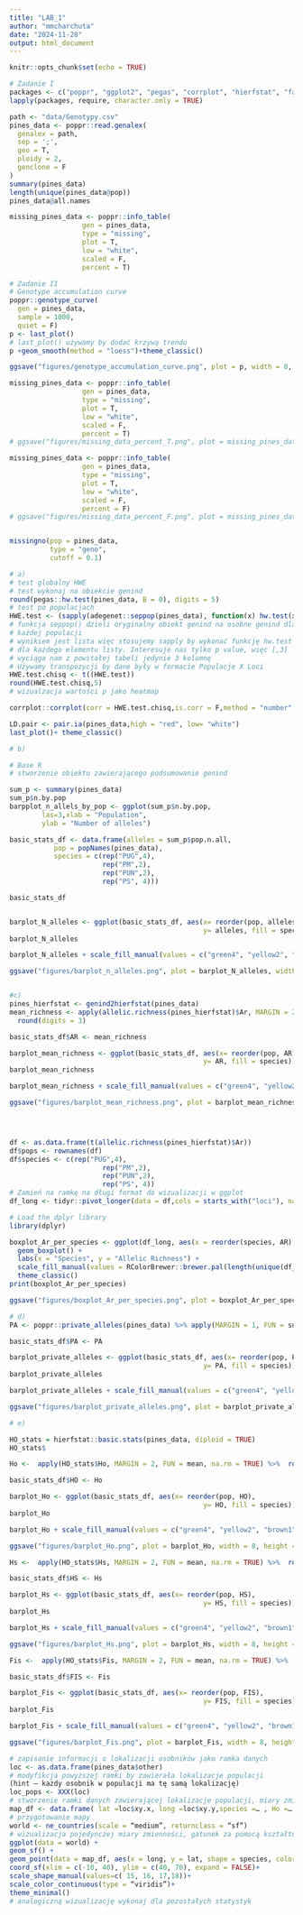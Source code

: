 ```yaml
---
title: "LAB_1"
author: "mmcharchuta"
date: "2024-11-28"
output: html_document
---
```


```r
knitr::opts_chunk$set(echo = TRUE)
```


```r
# Zadanie I
packages <- c("poppr", "ggplot2", "pegas", "corrplot", "hierfstat", "factoextra", "FactoMineR", "rnaturalearth","rnaturalearthdata", "sf", "vegan","LEA", "graph4lg")
lapply(packages, require, character.only = TRUE)

path <- "data/Genotypy.csv"
pines_data <- poppr::read.genalex(
  genalex = path,
  sep = ';',
  geo = T,
  ploidy = 2,
  genclone = F
)
summary(pines_data)
length(unique(pines_data@pop))
pines_data@all.names

missing_pines_data <- poppr::info_table(
                  gen = pines_data,
                  type = "missing", 
                  plot = T,
                  low = "white", 
                  scaled = F,
                  percent = T)
```


```r
# Zadanie II
# Genotype accumulation curve
poppr::genotype_curve(
  gen = pines_data,
  sample = 1000,
  quiet = F) 
p <- last_plot()
# last_plot() używamy by dodać krzywą trendu
p +geom_smooth(method = "loess")+theme_classic()

ggsave("figures/genotype_accumulation_curve.png", plot = p, width = 8, height = 6, dpi = 300)

missing_pines_data <- poppr::info_table(
                  gen = pines_data,
                  type = "missing", 
                  plot = T,
                  low = "white", 
                  scaled = F,
                  percent = T)
# ggsave("figures/missing_data_percent_T.png", plot = missing_pines_data, width = 8, height = 6, dpi = 300)

missing_pines_data <- poppr::info_table(
                  gen = pines_data,
                  type = "missing", 
                  plot = T,
                  low = "white", 
                  scaled = F,
                  percent = F)
# ggsave("figures/missing_data_percent_F.png", plot = missing_pines_data, width = 8, height = 6, dpi = 300)


missingno(pop = pines_data,
          type = "geno",
          cutoff = 0.1)

```

```r
# a)
# test globalny HWE
# test wykonaj na obiekcie genind
round(pegas::hw.test(pines_data, B = 0), digits = 5)
# test po populacjach
HWE.test <- (sapply(adegenet::seppop(pines_data), function(x) hw.test(x, B=0)[,3]))
# funkcja seppop() dzieli oryginalny obiekt genind na osobne genind dla
# każdej populacji
# wynikiem jest lista więc stosujemy sapply by wykonać funkcję hw.test
# dla każdego elementu listy. Interesuje nas tylko p value, więc [,3]
# wyciąga nam z powstałej tabeli jedynie 3 kolumnę
# Używamy transpozycji by dane były w formacie Populacje X Loci
HWE.test.chisq <- t((HWE.test)) 
round(HWE.test.chisq,5)
# wizualzacja wartości p jako heatmap

corrplot::corrplot(corr = HWE.test.chisq,is.corr = F,method = "number",col = COL1("Reds"),bg = "grey80")

LD.pair <- pair.ia(pines_data,high = "red", low= "white")
last_plot()+ theme_classic()

# b)

# Base R
# stworzenie obiektu zawierającego podsumowanie genind

sum_p <- summary(pines_data)
sum_p$n.by.pop
barpplot_n_allels_by_pop <- ggplot(sum_p$n.by.pop, 
        las=3,xlab = "Population", 
        ylab = "Number of alleles")

basic_stats_df <- data.frame(alleles = sum_p$pop.n.all,
           pop = popNames(pines_data),
           species = c(rep("PUG",4),
                       rep("PM",2), 
                       rep("PUN",2),
                       rep("PS", 4)))

basic_stats_df


barplot_N_alleles <- ggplot(basic_stats_df, aes(x= reorder(pop, alleles), 
                                                y= alleles, fill = species))+geom_bar(stat="identity")
barplot_N_alleles

barplot_N_alleles + scale_fill_manual(values = c("green4", "yellow2", "brown1", "dodgerblue")) + theme_classic()

ggsave("figures/barplot_n_alleles.png", plot = barplot_N_alleles, width = 8, height = 6, dpi = 300)


#c)
pines_hierfstat <- genind2hierfstat(pines_data)
mean_richness <- apply(allelic.richness(pines_hierfstat)$Ar, MARGIN = 2, FUN = mean) %>%
  round(digits = 3)

basic_stats_df$AR <- mean_richness

barplot_mean_richness <- ggplot(basic_stats_df, aes(x= reorder(pop, AR), 
                                                y= AR, fill = species))+geom_bar(stat="identity")
barplot_mean_richness

barplot_mean_richness + scale_fill_manual(values = c("green4", "yellow2", "brown1", "dodgerblue")) + theme_classic()

ggsave("figures/barplot_mean_richness.png", plot = barplot_mean_richness, width = 8, height = 6, dpi = 300)




df <- as.data.frame(t(allelic.richness(pines_hierfstat)$Ar))
df$pops <- rownames(df)
df$species <- c(rep("PUG",4),
                       rep("PM",2), 
                       rep("PUN",2),
                       rep("PS", 4))
# Zamień na ramkę na długi format do wizualizacji w ggplot
df_long <- tidyr::pivot_longer(data = df,cols = starts_with("loci"), names_to = "loci", values_to = "AR")

# Load the dplyr library
library(dplyr)

boxplot_Ar_per_species <- ggplot(df_long, aes(x = reorder(species, AR), y = AR, fill = species)) +
  geom_boxplot() +
  labs(x = "Species", y = "Allelic Richness") +
  scale_fill_manual(values = RColorBrewer::brewer.pal(length(unique(df_long$species)), "Set3")) + 
  theme_classic()
print(boxplot_Ar_per_species)

ggsave("figures/boxplot_Ar_per_species.png", plot = boxplot_Ar_per_species, width = 8, height = 6, dpi = 300)

# d)
PA <- poppr::private_alleles(pines_data) %>% apply(MARGIN = 1, FUN = sum)

basic_stats_df$PA <- PA

barplot_private_alleles <- ggplot(basic_stats_df, aes(x= reorder(pop, PA), 
                                                y= PA, fill = species))+geom_bar(stat="identity")
barplot_private_alleles

barplot_private_alleles + scale_fill_manual(values = c("green4", "yellow2", "brown1", "dodgerblue")) + theme_classic()

ggsave("figures/barplot_private_alleles.png", plot = barplot_private_alleles, width = 8, height = 6, dpi = 300)

```


```r
# e)

HO_stats = hierfstat::basic.stats(pines_data, diploid = TRUE)
HO_stats$

Ho <-  apply(HO_stats$Ho, MARGIN = 2, FUN = mean, na.rm = TRUE) %>%  round(digits = 3)

basic_stats_df$HO <- Ho

barplot_Ho <- ggplot(basic_stats_df, aes(x= reorder(pop, HO), 
                                                y= HO, fill = species))+geom_bar(stat="identity")
barplot_Ho

barplot_Ho + scale_fill_manual(values = c("green4", "yellow2", "brown1", "dodgerblue")) + theme_classic()

ggsave("figures/barplot_Ho.png", plot = barplot_Ho, width = 8, height = 6, dpi = 300)

Hs <-  apply(HO_stats$Hs, MARGIN = 2, FUN = mean, na.rm = TRUE) %>%  round(digits = 3)

basic_stats_df$HS <- Hs

barplot_Hs <- ggplot(basic_stats_df, aes(x= reorder(pop, HS), 
                                                y= HS, fill = species))+geom_bar(stat="identity")
barplot_Hs

barplot_Hs + scale_fill_manual(values = c("green4", "yellow2", "brown1", "dodgerblue")) + theme_classic()

ggsave("figures/barplot_Hs.png", plot = barplot_Hs, width = 8, height = 6, dpi = 300)

Fis <-  apply(HO_stats$Fis, MARGIN = 2, FUN = mean, na.rm = TRUE) %>%  round(digits = 3)

basic_stats_df$FIS <- Fis

barplot_Fis <- ggplot(basic_stats_df, aes(x= reorder(pop, FIS), 
                                                y= FIS, fill = species))+geom_bar(stat="identity")
barplot_Fis

barplot_Fis + scale_fill_manual(values = c("green4", "yellow2", "brown1", "dodgerblue")) + theme_classic()

ggsave("figures/barplot_Fis.png", plot = barplot_Fis, width = 8, height = 6, dpi = 300)

```


```r
# zapisanie informacji o lokalizacji osobników jako ramka danych
loc <- as.data.frame(pines_data$other) 
# modyfikcja powyższej ramki by zawierała lokalizacje populacji
(hint – każdy osobnik w populacji ma tę samą lokalizację) 
loc_pops <- XXX(loc)
# stworzenie ramki danych zawierającej lokalizacje populacji, miary zmienności i oznaczenie gatunkowe
map_df <- data.frame( lat =loc$xy.x, long =loc$xy.y,species =… , Ho =…, He =…, Fis =…)
# przygotowanie mapy 
world <- ne_countries(scale = “medium”, returnclass = “sf”)
# wizualizacja pojedynczej miary zmienności, gatunek za pomocą kształtu, miara kolorem
ggplot(data = world) +
geom_sf() +
geom_point(data = map_df, aes(x = long, y = lat, shape = species, color = Ho), size = 4) +
coord_sf(xlim = c(-10, 40), ylim = c(40, 70), expand = FALSE)+
scale_shape_manual(values=c( 15, 16, 17,18))+
scale_color_continuous(type = “viridis”)+
theme_minimal()
# analogiczną wizualizację wykonaj dla pozostałych statystyk

```

